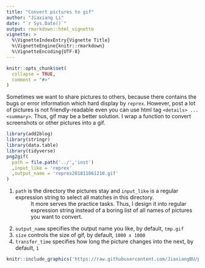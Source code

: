 ```yaml
---
title: "Convert pictures to gif"
author: "Jiaxiang Li"
date: "`r Sys.Date()`"
output: rmarkdown::html_vignette
vignette: >
  %\VignetteIndexEntry{Vignette Title}
  %\VignetteEngine{knitr::rmarkdown}
  %\VignetteEncoding{UTF-8}
---
```


```r
knitr::opts_chunk$set(
  collapse = TRUE,
  comment = "#>"
)
```

Sometimes we want to share pictures to others, because there contains the bugs or error information which hard display by `reprex`.
However, post a lot of pictures is not friendly-readable even you can use html tag `<details> ... <summary>`.
Thus, gif may be a better solution. 
I wrap a function to convert screenshots or other pictures into a gif.

```r
library(add2blog)
library(stringr)
library(data.table)
library(tidyverse)
png2gif(
  path = file.path('../','inst')
  ,input_like = 'reprex'
  ,output_name = 'reprex201811061210.gif'
)
```

1. `path` is the directory the pictures stay and `input_like` is a regular expression string to select all matches in this directory. 
: It more serves the practice tasks. Thus, I design it into regular expression string instead of a boring list of all names of pictures you want to convert.
1. `output_name` specifies the output name you like, by default, `tmp.gif`
1. `size` controls the size of gif, by default, `1000 x 1000`
1. `transfer_time` specifies how long the picture changes into the next, by default, `1`

```r
knitr::include_graphics('https://raw.githubusercontent.com/JiaxiangBU/picbackup/master/reprex201811061210.gif')
```

